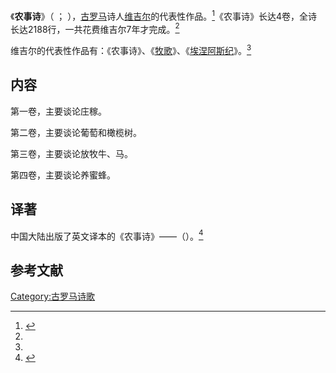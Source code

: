 《'''农事诗'''》（{{lang-en|Georgics}} {{IPAc-en|ˈ|dʒ|ɔr|dʒ|ɪ|k|s}}；{{Lang-la|Georgica}} {{IPA-la|ɡɛˈoːrɡɪka|}}），[[古罗马|古罗马]]诗人[[维吉尔|维吉尔]]的代表性作品。<ref name="panda" >{{cite book |author=王石波、易漱泉 |title=《简明外国文学教程》|year=1986-02-01 |publisher=湖南师范大学出版社 |location=长沙市 |pages=11-12 |isbn= |language=zh-hans}}</ref>《农事诗》长达4卷，全诗长达2188行，一共花费维吉尔7年才完成。<ref name="panda" />

维吉尔的代表性作品有：《农事诗》、《[[牧歌_(维吉尔)|牧歌]]》、《[[埃涅阿斯纪|埃涅阿斯纪]]》。<ref name="panda" />

==内容==
第一卷，主要谈论庄稼。

第二卷，主要谈论葡萄和橄榄树。

第三卷，主要谈论放牧牛、马。

第四卷，主要谈论养蜜蜂。

==译著==
中国大陆出版了英文译本的《农事诗》——（{{lang-en|Eclogues and Georgics}}）。<ref name="sheep" >{{cite book |author=维吉尔 |title=《农事诗》|year=2005-09-03 |publisher=Dover Publications Inc. |location= |pages= |isbn=9780486445595 |language=en}}</ref>

==参考文献==
{{reflist}}

{{DEFAULTSORT:N农}}
[[Category:古罗马诗歌|Category:古罗马诗歌]]